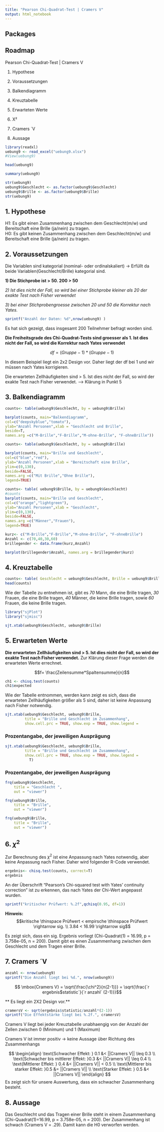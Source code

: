 ```yaml
---
title: "Pearson Chi-Quadrat-Test | Cramers V"
output: html_notebook
---
```

## Packages


## Roadmap
Pearson Chi-Quadrat-Test | Cramers V

1.	Hypothese 

2.	Voraussetzungen

3.	Balkendiagramm

4.	Kreuztabelle 

5.	Erwarteten Werte 

6.	X²

7.	Cramers ´V

8.	Aussage 




```r
library(readxl)
uebung9 <- read_excel("uebung9.xlsx")
#View(uebung9)
```


```r
head(uebung9)
```

```r
summary(uebung9)
```

```r
str(uebung9)
uebung9$Geschlecht <- as.factor(uebung9$Geschlecht)
uebung9$Brille <- as.factor(uebung9$Brille)
str(uebung9)
```



## 1.	Hypothese 

H1: Es gibt einen Zusammenhang zwischen dem Geschlecht(m/w) und Bereitschaft eine Brille (ja/nein) zu tragen.<br>
H0: Es gibt keinen Zusammenhang zwischen dem Geschlecht(m/w) und Bereitschaft eine Brille (ja/nein) zu tragen.

## 2.	Voraussetzungen
Die Variablen sind kategorial (nominal- oder ordinalskaliert)
-> Erfüllt da beide Variablen(Geschlecht/Brille) kategorial sind.


**1) Die Stichprobe ist > 50. 200 > 50 **

*2) Ist dies nicht der Fall, so wird bei einer Stichprobe kleiner als 20 der exakte Test nach Fisher verwendet*

*3) bei einer Stichprobengroesse zwischen 20 und 50 die Korrektur nach Yates.*




```r
sprintf("Anzahl der Daten: %d",nrow(uebung9) )
```
Es hat sich gezeigt, dass insgesamt 200 Teilnehmer befragt worden sind. 



**Die Freiheitsgrade des Chi-Quadrat-Tests sind groesser als 1. Ist dies nicht der Fall, so wird die Korrektur nach Yates verwendet**

$$df = (Gruppe-1)*(Gruppe-1)$$

In diesem Beispiel liegt ein 2x2 Design vor. Daher liegt der df bei 1 und wir müssen nach Yates korrigieren.

Die erwarteten Zellhäufigkeiten sind > 5. Ist dies nicht der Fall, so wird der exakte Test nach Fisher verwendet. --> Klärung in Punkt 5 


## 3.	Balkendiagramm

```r
counts<- table(uebung9$Geschlecht, by = uebung9$Brille)

barplot(counts, main="Balkendiagramm",
col=c("deepskyblue","tomato"),
ylab="Anzahl Personen",xlab = "Geschlecht und Brille",
beside=T,
names.arg =c("M-Brille","F-Brille","M-ohne-Brille", "F-ohneBrille"))
```
```r
counts<- table(uebung9$Geschlecht, by = uebung9$Brille)

barplot(counts, main="Brille und Geschlecht",
col=c("blue","red"),
ylab="Anzahl Personen",xlab = "Bereitschaft eine Brille",
ylim=c(0,130),
beside=FALSE,
names.arg =c("Mit Brille","Ohne Brille"),
legend=TRUE)
```
```r

counts<- table( uebung9$Brille, by = uebung9$Geschlecht)
#counts
barplot(counts, main="Brille und Geschlecht",
col=c("orange","lightgreen"),
ylab="Anzahl Personen",xlab = "Geschlecht",
ylim=c(0,130),
beside=FALSE,
names.arg =c("Männer","Frauen"),
legend=TRUE)
```


```r
kurz<- c("M-Brille","F-Brille","M-ohne-Brille", "F-ohneBrille")
Anzahl <- c(70,40,30,60)
brillegender <- data.frame(kurz,Anzahl)

```
 
 
```r
barplot(brillegender$Anzahl, names.arg = brillegender$kurz)
```
 
## 4.	Kreuztabelle

```r
counts<- table( Geschlecht = uebung9$Geschlecht, Brille = uebung9$Brille)
head(counts)
```

Wie der Tabelle zu entnehmen ist, gibt es 
*70* Mann, die eine Brille tragen, 
*30* Frauen, die eine Brille tragen, 
*40* Männer, die keine Brille tragen, sowie 
*60* Frauen, die keine Brille tragen.


```r
library("sjPlot")
library("sjmisc")
```

```r
sjt.xtab(uebung9$Geschlecht, uebung9$Brille)
```


## 5.	Erwarteten Werte 


**Die erwarteten Zellhäufigkeiten sind > 5. Ist dies nicht der Fall, so wird der exakte Test nach Fisher verwendet.**
Zur Klärung dieser Frage werden die erwarteten Werte errechnet. 

$$f= \frac{Zeilensumme*Spaltensumme}{n}$$

```r
ch1 <- chisq.test(counts)
ch1$expected
```
Wie der Tabelle entnommen, werden kann zeigt es sich, dass die erwarteten Zellhäufigkeiten größer als 5 sind, daher ist keine Anpassung nach Fisher notwendig. 



```r
sjt.xtab(uebung9$Geschlecht, uebung9$Brille,
         title = "Brille und Geschlecht im Zusammenhang",
         show.cell.prc = TRUE, show.exp = TRUE, show.legend =          T)
```

### Prozentangabe, der jeweiligen Ausprägung


```r
sjt.xtab(uebung9$Geschlecht, uebung9$Brille,
         title = "Brille und Geschlecht im Zusammenhang",
         show.cell.prc = TRUE, show.exp = TRUE, show.legend = 
           T)
```

### Prozentangabe, der jeweiligen Ausprägung

```r
frq(uebung9$Geschlecht,
    title = "Geschlecht ",
    out = "viewer")
```

```r
frq(uebung9$Brille, 
    title = "Brille",
    out = "viewer")
```

```r
frq(uebung9$Brille, 
    title = "Brille",
    out = "viewer")
```

## 6.	$\chi^2$


Zur Berechnung des $\chi^2$ ist eine Anpassung nach Yates notwendig, aber keine Anpassung nach Fisher. Daher wird folgender R-Code verwendet. 


```r
ergebnis<- chisq.test(counts, correct=T)
ergebnis
```
An der Überschrift "Pearson's Chi-squared test with Yates' continuity correction" ist zu erkennen, das nach Yates der Chi-Wert angepasst wurden. 


```r
sprintf("kritischer Prüfwert: %.2f",qchisq(0.95, df=1))
```

**Hinweis:** $$kritische \thinspace Prüfwert < empirsche \thinspace Prüfwert  \rightarrow sig. \\ 3.84 < 16.99 \rightarrow sig$$
        


Es zeigt sich, dass ein sig. Ergebnis vorliegt (Chi-Quadrat(1) = 16.99, p = 3.758e-05, n = 200). Damit gibt es einen Zusammenhang zwischen dem Geschlecht und dem Tragen einer Brille. 


## 7.	Cramers ´V

```r
anzahl <- nrow(uebung9)
sprintf("Die Anzahl liegt bei %d.", nrow(uebung9))

```

$$ \mbox{Cramers V} = \sqrt{\frac{\chi^2}{n(2-1)}} = \sqrt{\frac{`r ergebnis$statistic`}{`r anzahl` (2-1)}}$$

** Es liegt ein 2X2 Design vor.**

```r
cramersV <- sqrt(ergebnis$statistic/anzahl*(2-1))
sprintf("Die Effektstärke liegt bei %.2f.", cramersV)
```
Cramers V liegt bei jeder Kreuztabelle unabhaengig von der Anzahl der Zellen zwischen 0 (Minimum) und 1 (Maximum)

Cramers V ist immer positiv -> keine Aussage über Richtung des Zusammenhangs

$$
\begin{align}
\text{Schwacher Effekt: } 0.1 &< ||Cramers V|| \leq  0.3 \\
\text{Schwacher bis mittlerer Effekt: }0.3 &< ||Cramers V|| \leq  0.4 \\
\text{Mittlerer Effekt: } 0.4 &< ||Cramers V|| < 0.5 \\
\text{Mittlerer bis starker Effekt: }0.5 &= ||Cramers V|| \\
\text{Starker Effekt: } 0.5 &< ||Cramers V|| 
\end{align}
$$
Es zeigt sich für unsere Auswertung, dass ein schwacher Zusammenhang besteht.

## 8.	Aussage 

Das Geschlecht und das Tragen einer Brille steht in einem Zusammenhang (Chi-Quadrat(1)=16.99, p = 3.758e-05, n = 200). Der Zusammenhang ist schwach (Cramers V = .29). Damit kann die H0 verworfen werden.


